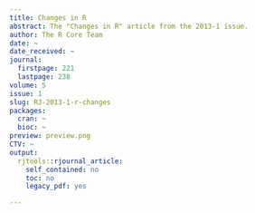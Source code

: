 ```yaml
---
title: Changes in R
abstract: The "Changes in R" article from the 2013-1 issue.
author: The R Core Team
date: ~
date_received: ~
journal:
  firstpage: 221
  lastpage: 238
volume: 5
issue: 1
slug: RJ-2013-1-r-changes
packages:
  cran: ~
  bioc: ~
preview: preview.png
CTV: ~
output:
  rjtools::rjournal_article:
    self_contained: no
    toc: no
    legacy_pdf: yes

---
```


